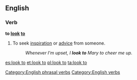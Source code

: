 ==English==

===Verb===
'''to [[look]] [[to]]'''

# {{idiomatic}} To seek [[inspiration]] or [[advice]] from someone.
#:''Whenever I'm upset, I '''look to''' Mary to cheer me up.''

[[Category:English phrasal verbs]]
[[Category:English verbs]]

[[es:look to]]
[[et:look to]]
[[pl:look to]]
[[ta:look to]]